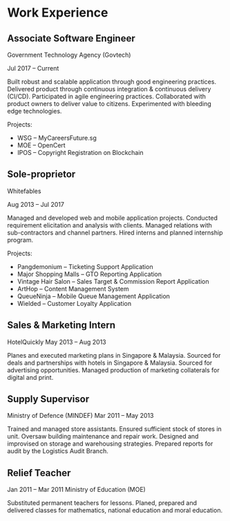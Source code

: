 
Work Experience
===

## Associate Software Engineer
Government Technology Agency (Govtech)

Jul 2017 – Current

Built robust and scalable application through good engineering practices.
Delivered product through continuous integration & continuous delivery (CI/CD).
Participated in agile engineering practices.
Collaborated with product owners to deliver value to citizens.
Experimented with bleeding edge technologies.

Projects:

- WSG – MyCareersFuture.sg
- MOE – OpenCert
- IPOS – Copyright Registration on Blockchain
 

## Sole-proprietor
Whitefables

Aug 2013 – Jul 2017

Managed and developed web and mobile application projects.
Conducted requirement elicitation and analysis with clients.
Managed relations with sub-contractors and channel partners.
Hired interns and planned internship program.

Projects:

- Pangdemonium – Ticketing Support Application
- Major Shopping Malls – GTO Reporting Application
- Vintage Hair Salon – Sales Target & Commission Report Application
- ArtHop – Content Management System
- QueueNinja – Mobile Queue Management Application
- Wielded – Customer Loyalty Application
 

## Sales & Marketing Intern
HotelQuickly
May 2013 – Aug 2013

Planes and executed marketing plans in Singapore & Malaysia.
Sourced for deals and partnerships with hotels in Singapore & Malaysia.
Sourced for advertising opportunities.
Managed production of marketing collaterals for digital and print.

## Supply Supervisor
Ministry of Defence (MINDEF)
Mar 2011 – May 2013

Trained and managed store assistants.
Ensured sufficient stock of stores in unit.
Oversaw building maintenance and repair work.
Designed and improvised on storage and warehousing strategies.
Prepared reports for audit by the Logistics Audit Branch.
 

## Relief Teacher
Jan 2011 – Mar 2011
Ministry of Education (MOE)

Substituted permanent teachers for lessons.
Planed, prepared and delivered classes for mathematics, national education and moral education.
